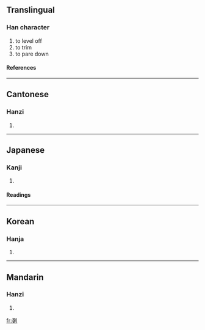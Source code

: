 {{see|刬}}

==Translingual==
===Han character===
{{Han char|rn=18|rad=刀|as=08|sn=10|four=|canj=戈戈中弓 (IILN)}}
# to level off
# to trim
# to pare down
====References====
{{Han ref|kx=0141.050|dkj=02036|dj=0320.120|hdz=10343.190|uh=5257|ud=21079}}
----
==Cantonese==
===Hanzi===
{{yue-hanzi|jyut=|y=chaan2}}
# {{defn|Cantonese}}
----
==Japanese==
===Kanji===
{{ja-kanji|grade=|rs=刀08}}
# {{defn|Japanese}}
====Readings====
{{ja-readings|on=[[さん]] (san), [[せん]] (sen)|kun=[[けずる]] (kezuru), [[たいらにする]] (tairanisuru)}}
----
==Korean==
===Hanja===
{{ko-hanja|hangeul=잔|rv=jan|mr=chan}}
# {{defn|Korean}}
----
==Mandarin==
===Hanzi===
{{cmn-hanzi|sim=刬|pin=[[chǎn]] ([[chan3]])|wg=ch'an<sup>3</sup>}}
# {{defn|Mandarin}}

[[fr:剗]]